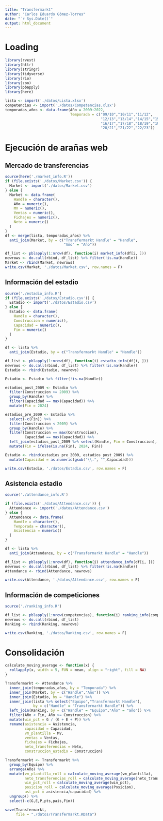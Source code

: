 ```yaml
---
title: "Transfermarkt"
author: "Carlos Eduardo Gómez-Torres"
date: "`r Sys.Date()`"
output: html_document
---
```


# Loading
```r
library(rvest)
library(httr)
library(stringr)
library(tidyverse)
library(rio)
library(zoo)
library(pbapply)
library(here)

lista <- import('./datos/Lista.xlsx')
competencias <- import('./datos/Competencias.xlsx')
temporadas_años <- data.frame(Año = 2009:2022,
                              Temporada = c("09/10","10/11","11/12",
                                            "12/13","13/14","14/15","15/16",
                                            "16/17","17/18","18/19","19/20",
                                            "20/21","21/22","22/23"))
```

# Ejecución de arañas web
## Mercado de transferencias
```r
source(here('./market_info.R'))
if (file.exists('./datos/Market.csv')) {
  Market <- import('./datos/Market.csv')
} else {
  Market <- data.frame(
    Handle = character(),
    Año = numeric(),
    MV = numeric(),
    Ventas = numeric(),
    Fichajes = numeric(),
    Neto = numeric()
  )
}
df <- merge(lista, temporadas_años) %>%
  anti_join(Market, by = c("Transfermarkt Handle" = "Handle",
                           "Año" = "Año"))

df_list <- pblapply(1:nrow(df), function(i) market_info(df[i, ]))
newrows <- do.call(rbind, df_list) %>% filter(!is.na(Handle))
Market <- rbind(Market, newrows)
write.csv(Market, './datos/Market.csv', row.names = F)
```


## Información del estadio
```r
source('./estadio_info.R')
if (file.exists('./datos/Estadio.csv')) {
  Estadio <- import('./datos/Estadio.csv')
} else {
  Estadio <- data.frame(
    Handle = character(),
    Construccion = numeric(),
    Capacidad = numeric(),
    Fin = numeric()
  )
}

df <- lista %>%
  anti_join(Estadio, by = c("Transfermarkt Handle" = "Handle"))

df_list <- pblapply(1:nrow(df), function(i) estadio_info(df[i, ]))
newrows <- do.call(rbind, df_list) %>% filter(!is.na(Handle))
Estadio <- rbind(Estadio, newrows)

Estadio <- Estadio %>% filter(!is.na(Handle))

estadios_post_2009 <- Estadio %>%
  filter(Construccion >= 2009) %>%
  group_by(Handle) %>%
  filter(Capacidad == max(Capacidad)) %>%
  mutate(Fin = 2024)

estadios_pre_2009 <- Estadio %>%
  select(-c(Fin)) %>%
  filter(Construccion < 2009) %>%
  group_by(Handle) %>%
  filter(Construccion == max(Construccion), 
         Capacidad == max(Capacidad)) %>%
  left_join(estadios_post_2009 %>% select(Handle, Fin = Construccion), by ="Handle") %>%
  mutate(Fin = ifelse(is.na(Fin), 2024, Fin))

Estadio <- rbind(estadios_pre_2009, estadios_post_2009) %>%
  mutate(Capacidad = as.numeric(gsub("\\.", "",Capacidad)))

write.csv(Estadio, './datos/Estadio.csv', row.names = F)
```

## Asistencia estadio
```r
source('./attendance_info.R')

if (file.exists('./datos/Attendance.csv')) {
  Attendance <- import('./datos/Attendance.csv')
} else {
  Attendance <- data.frame(
    Handle = character(),
    Temporada = character(),
    Asistencia = numeric()
  )
}

df <- lista %>%
  anti_join(Attendance, by = c("Transfermarkt Handle" = "Handle"))

df_list <- pblapply(1:nrow(df), function(i) attendance_info(df[i, ]))
newrows <- do.call(rbind, df_list) %>% filter(!is.na(Handle))
Attendance <- rbind(Attendance, newrows)

write.csv(Attendance, './datos/Attendance.csv', row.names = F)
```

## Información de competiciones
```r
source('./ranking_info.R')

df_list <- pblapply(1:nrow(competencias), function(i) ranking_info(competencias[i,]))
newrows <- do.call(rbind, df_list)
Ranking <- rbind(Ranking, newrows)

write.csv(Ranking, './datos/Ranking.csv', row.names = F)
```

# Consolidación
```r
calculate_moving_average <- function(x) {
  rollapply(x, width = 5, FUN = mean, align = "right", fill = NA)
}

Transfermarkt <- Attendance %>%
  inner_join(temporadas_años, by = "Temporada") %>%
  inner_join(Market, by = c("Handle","Año")) %>%
  inner_join(Estadio, by = "Handle") %>%
  inner_join(lista %>% select("Equipo","Transfermarkt Handle"), 
             by = c("Handle" = "Transfermarkt Handle")) %>%
  left_join(Ranking, by = c("Handle" = "Equipo","Año" = "año")) %>%
  filter(Año < Fin, Año >= Construccion) %>%
  mutate(win_pct = G / (G + E + P)) %>%
  rename(asistencia = Asistencia,
         capacidad = Capacidad,
         vm_plantilla = MV,
         ventas = Ventas,
         fichajes = Fichajes,
         neto_transferencias = Neto,
         construccion_estadio = Construccion)

Transfermarkt <- Transfermarkt %>%
  group_by(Equipo) %>%
  arrange(Año) %>%
  mutate(vm_plantilla_roll = calculate_moving_average(vm_plantilla),
         neto_transferencias_roll = calculate_moving_average(neto_transferencias),
         win_pct_roll = calculate_moving_average(win_pct),
         posicion_roll = calculate_moving_average(Posicion),
         ast_pct = asistencia/capacidad) %>%
  ungroup() %>%
  select(-c(G,E,P,pts,pais,Fin))

save(Transfermarkt,
     file = "./datos/Transfermarkt.RData")
```

